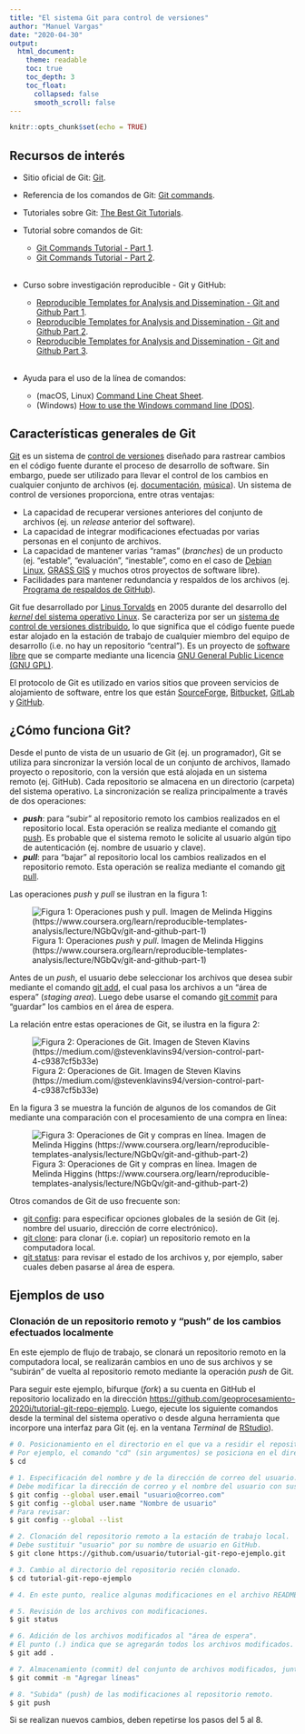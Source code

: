 ```yaml
---
title: "El sistema Git para control de versiones"
author: "Manuel Vargas"
date: "2020-04-30"
output:
  html_document:
    theme: readable    
    toc: true
    toc_depth: 3
    toc_float:
      collapsed: false
      smooth_scroll: false    
---
```


```r
knitr::opts_chunk$set(echo = TRUE)
```

## Recursos de interés
* Sitio oficial de Git: [Git](https://git-scm.com/).
* Referencia de los comandos de Git: [Git commands](https://git-scm.com/docs/git#_git_commands).

* Tutoriales sobre Git: [The Best Git Tutorials](https://www.freecodecamp.org/news/best-git-tutorial/).
\
* Tutorial sobre comandos de Git:
  - [Git Commands Tutorial - Part 1](https://kolosek.com/git-commands-tutorial-part1/).
  - [Git Commands Tutorial - Part 2](https://kolosek.com/git-commands-tutorial-part2/).  
\
* Curso sobre investigación reproducible - Git y GitHub: 
  - [Reproducible Templates for Analysis and Dissemination - Git and Github Part 1](https://www.coursera.org/learn/reproducible-templates-analysis/lecture/Cg6k7/git-and-github-part-1).
  - [Reproducible Templates for Analysis and Dissemination - Git and Github Part 2](https://www.coursera.org/learn/reproducible-templates-analysis/lecture/Cg6k7/git-and-github-part-2).
  - [Reproducible Templates for Analysis and Dissemination - Git and Github Part 3](https://www.coursera.org/learn/reproducible-templates-analysis/lecture/Cg6k7/git-and-github-part-3).  
\
* Ayuda para el uso de la línea de comandos:
  - (macOS, Linux) [Command Line Cheat Sheet](https://www.git-tower.com/blog/command-line-cheat-sheet/).
  - (Windows) [How to use the Windows command line (DOS)](https://www.computerhope.com/issues/chusedos.htm).

## Características generales de Git
[Git](https://git-scm.com/) es un sistema de [control de versiones](https://en.wikipedia.org/wiki/Version_control) diseñado para rastrear cambios en el código fuente durante el proceso de desarrollo de software. Sin embargo, puede ser utilizado para llevar el control de los cambios en cualquier conjunto de archivos (ej. [documentación](https://guides.github.com/features/wikis/), [música](https://techcrunch.com/2013/10/09/splice-music/)). Un sistema de control de versiones proporciona, entre otras ventajas:

* La capacidad de recuperar versiones anteriores del conjunto de archivos (ej. un _release_ anterior del software).
* La capacidad de integrar modificaciones efectuadas por varias personas en el conjunto de archivos.
* La capacidad de mantener varias "ramas" (_branches_) de un producto (ej. "estable", "evaluación", "inestable", como en el caso de [Debian Linux](https://www.debian.org/releases/), [GRASS GIS](https://grass.osgeo.org/download/software/sources/) y muchos otros proyectos de software libre).
* Facilidades para mantener redundancia y respaldos de los archivos (ej. [Programa de respaldos de GitHub](https://archiveprogram.github.com/)).

Git fue desarrollado por [Linus Torvalds](https://en.wikipedia.org/wiki/Linus_Torvalds) en 2005 durante del desarrollo del [_kernel_ del sistema operativo Linux](https://en.wikipedia.org/wiki/Linux_kernel). Se caracteriza por ser un [sistema de control de versiones distribuido](https://en.wikipedia.org/wiki/Distributed_version_control), lo que significa que el código fuente puede estar alojado en la estación de trabajo de cualquier miembro del equipo de desarrollo (i.e. no hay un repositorio "central"). Es un proyecto de [software libre](https://en.wikipedia.org/wiki/Free_software) que se comparte mediante una licencia [GNU General Public Licence (GNU GPL)](https://www.gnu.org/licenses/old-licenses/gpl-2.0.html).

El protocolo de Git es utilizado en varios sitios que proveen servicios de alojamiento de software, entre los que están [SourceForge](https://sourceforge.net/), [Bitbucket](https://bitbucket.org/), [GitLab](https://about.gitlab.com/) y [GitHub](https://github.com/).

## ¿Cómo funciona Git?
Desde el punto de vista de un usuario de Git (ej. un programador), Git se utiliza para sincronizar la versión local de un conjunto de archivos, llamado proyecto o repositorio, con la versión que está alojada en un sistema remoto (ej. GitHub). Cada repositorio se almacena en un directorio (carpeta) del sistema operativo. La sincronización se realiza principalmente a través de dos operaciones:

* **_push_**: para "subir" al repositorio remoto los cambios realizados en el repositorio local. Esta operación se realiza mediante el comando [git push](https://git-scm.com/docs/git-push). Es probable que el sistema remoto le solicite al usuario algún tipo de autenticación (ej. nombre de usuario y clave).
* **_pull_**: para "bajar" al repositorio local los cambios realizados en el repositorio remoto. Esta operación se realiza mediante el comando [git pull](https://git-scm.com/docs/git-pull).

Las operaciones _push_ y _pull_ se ilustran en la figura 1:

![Figura 1: Operaciones _push_ y _pull_. Imagen de Melinda Higgins (https://www.coursera.org/learn/reproducible-templates-analysis/lecture/NGbQv/git-and-github-part-1)](img/push-pull.png)

Antes de un _push_, el usuario debe seleccionar los archivos que desea subir mediante el comando [git add](https://git-scm.com/docs/git-add), el cual pasa los archivos a un "área de espera" (_staging area_). Luego debe usarse el comando [git commit](https://git-scm.com/docs/git-commit) para "guardar" los cambios en el área de espera.

La relación entre estas operaciones de Git, se ilustra en la figura 2:

![Figura 2: Operaciones de Git. Imagen de Steven Klavins (https://medium.com/@stevenklavins94/version-control-part-4-c9387cf5b33e)](img/git-push-pull.png)

En la figura 3 se muestra la función de algunos de los comandos de Git mediante una comparación con el procesamiento de una compra en línea:

![Figura 3: Operaciones de Git y compras en línea. Imagen de Melinda Higgins (https://www.coursera.org/learn/reproducible-templates-analysis/lecture/NGbQv/git-and-github-part-2)](img/git-stage-commit-push.png)

Otros comandos de Git de uso frecuente son:

* [git config](https://git-scm.com/docs/git-config): para especificar opciones globales de la sesión de Git (ej. nombre del usuario, dirección de corre electrónico).
* [git clone](https://git-scm.com/docs/git-clone): para clonar (i.e. copiar) un repositorio remoto en la computadora local.
* [git status](https://git-scm.com/docs/git-status): para revisar el estado de los archivos y, por ejemplo, saber cuales deben pasarse al área de espera.

## Ejemplos de uso
### Clonación de un repositorio remoto y "push" de los cambios efectuados localmente
En este ejemplo de flujo de trabajo, se clonará un repositorio remoto en la computadora local, se realizarán cambios en uno de sus archivos y se "subirán" de vuelta al repositorio remoto mediante la operación _push_ de Git.

Para seguir este ejemplo, bifurque (_fork_) a su cuenta en GitHub el repositorio localizado en la dirección [https://github.com/geoprocesamiento-2020i/tutorial-git-repo-ejemplo](https://github.com/geoprocesamiento-2020i/tutorial-git-repo-ejemplo). Luego, ejecute los siguiente comandos desde la terminal del sistema operativo o desde alguna herramienta que incorpore una interfaz para Git (ej. en la ventana _Terminal_ de [RStudio](https://rstudio.com/)).

```bash
# 0. Posicionamiento en el directorio en el que va a residir el repositorio clonado.
# Por ejemplo, el comando "cd" (sin argumentos) se posiciona en el directorio del usuario.
$ cd

# 1. Especificación del nombre y de la dirección de correo del usuario.
# Debe modificar la dirección de correo y el nombre del usuario con sus propios datos.
$ git config --global user.email "usuario@correo.com"
$ git config --global user.name "Nombre de usuario"
# Para revisar:
$ git config --global --list

# 2. Clonación del repositorio remoto a la estación de trabajo local.
# Debe sustituir "usuario" por su nombre de usuario en GitHub.
$ git clone https://github.com/usuario/tutorial-git-repo-ejemplo.git

# 3. Cambio al directorio del repositorio recién clonado.
$ cd tutorial-git-repo-ejemplo

# 4. En este punto, realice algunas modificaciones en el archivo README.md del repositorio recién clonado (ej. agregue una nueva línea).

# 5. Revisión de los archivos con modificaciones.
$ git status

# 6. Adición de los archivos modificados al "área de espera".
# El punto (.) indica que se agregarán todos los archivos modificados.
$ git add .

# 7. Almacenamiento (commit) del conjunto de archivos modificados, junto con un mensaje explicativo.
$ git commit -m "Agregar líneas"

# 8. "Subida" (push) de las modificaciones al repositorio remoto.
$ git push
```

Si se realizan nuevos cambios, deben repetirse los pasos del 5 al 8.